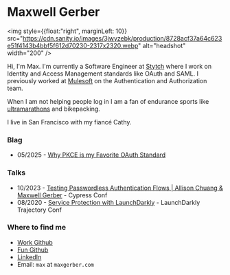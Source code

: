# Maxwell Gerber

<img
  style={{float:"right", marginLeft: 10}}
  src="https://cdn.sanity.io/images/3jwyzebk/production/8728acf37a64c623e51f4143b4bbf5f612d70230-2317x2320.webp"
  alt="headshot"
  width="200"
/>

Hi, I'm Max. I'm currently a Software Engineer at [Stytch](https://stytch.com) where I work on
Identity and Access Management standards like OAuth and SAML.
I previously worked at [Mulesoft](https://www.mulesoft.com/) on the Authentication and Authorization team.

When I am not helping people log in I am a fan of endurance sports like [ultramarathons](https://ultrasignup.com/results_participant.aspx?fname=Max&lname=Gerber#) and bikepacking.

I live in San Francisco with my fiancé Cathy.

### Blag

- 05/2025 - [Why PKCE is my Favorite OAuth Standard](/blag/pkce)

### Talks
- 10/2023 - [Testing Passwordless Authentication Flows | Allison Chuang & Maxwell Gerber](https://www.youtube.com/watch?v=_5heL1qZQZc) - Cypress Conf
- 08/2020 - [Service Protection with LaunchDarkly](https://launchdarkly.com/trajectory/2020-service-protection-at-scale/) - LaunchDarkly Trajectory Conf


### Where to find me
- [Work Github](https://github.com/max-stytch)
- [Fun Github](https://github.com/maxwellgerber)
- [LinkedIn](https://www.linkedin.com/in/maxwellgerber)
- Email: `max` at `maxgerber.com`